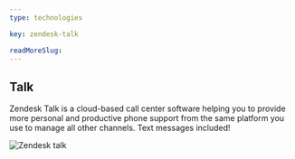 ---
type: technologies

key: zendesk-talk

readMoreSlug:
---

## Talk

Zendesk Talk is a cloud-based call center software helping you to provide more personal and productive phone support from the same platform you use to manage all other channels. Text messages included!

![Zendesk talk](./images/zendesk_screenshot_talk.png)
